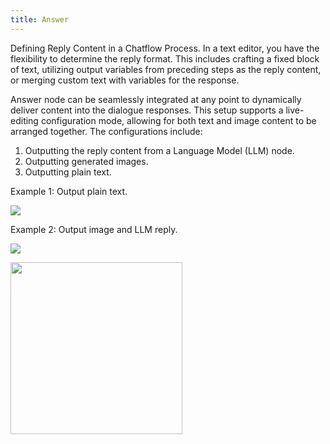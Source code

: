 ```yaml
---
title: Answer
---
```


Defining Reply Content in a Chatflow Process. In a text editor, you have the flexibility to determine the reply format. This includes crafting a fixed block of text, utilizing output variables from preceding steps as the reply content, or merging custom text with variables for the response.

Answer node can be seamlessly integrated at any point to dynamically deliver content into the dialogue responses. This setup supports a live-editing configuration mode, allowing for both text and image content to be arranged together. The configurations include:

1. Outputting the reply content from a Language Model (LLM) node.
2. Outputting generated images.
3. Outputting plain text.

Example 1: Output plain text.

![](https://assets-docs.dify.ai/2025/04/42bb6bdef101bf79f959f4fc56a50ff3.png)

Example 2: Output image and LLM reply.

![](https://assets-docs.dify.ai/2025/04/d2c901e821029756ebf95f4e099d833f.png)

<img
  src="https://assets-docs.dify.ai/2025/04/5a70a5e568dded3975e54cfa84085c93.png"
  width="275"
  className="mx-auto"
  alt=""
/>
